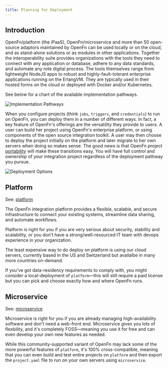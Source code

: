 ```yaml
---
title: Planning for Deployment
---
```


## Introduction

OpenFn/platform (the iPaaS), OpenFn/microservice and more than 50
open-source adaptors maintained by OpenFn can be used locally or on the cloud,
and as stand-alone solutions or as modules in other applications. Together the
interoperability suite provides organizations with the tools they need to
connect with any application or database, adhere to any data standards, and
automate any rote digital process. The tools themselves range from lightweight
NodeJS apps to robust and highly-fault-tolerant enterprise applications running
on the ErlangVM. They are typically used in their hosted forms on the cloud or
deployed with Docker and/or Kubernetes.

<!-- if we come up with new names for products, we will need to rename things here... -->

See below for a chart of the available implementation pathways.

![Implementation Pathways](/img/implementation_pathways.png)

<!-- @taylor now that we have added in the new chart (see below), should we get rid of this chart? -->

<!--@Taylor would you be willing to spend some time creating an update to this chart? Please note that the chart doesn't include anything re OpenFn/Core or OpenFn/Engine. Source for chart is: https://drive.google.com/file/d/1wRr7EH-PXT3gHgPnVWDA2kTZSSjigwqq/view?usp=sharing  -->

When you configure projects (think `jobs`, `triggers`, and `credentials`) to run
on OpenFn, you can deploy them in a number of different ways. In fact, a key
feature of OpenFn's offerings are the versatility they provide to users. A user
can build her project using OpenFn's enterprise platform, or using components of
the open source integration toolkit. A user may then choose to deploy the
project initially on the platform and later migrate to her own servers when
doing so makes sense. The good news is that OpenFn project
[portability](/portability.md) will make these transitions easy. You will have
full control and ownership of your integration project regardless of the
deployment pathway you pursue.

![Deployment Options](/img/deployment_options.png)

## Platform

See: [platform](platform)

The OpenFn integration platform provides a flexible, scalable, and secure
infrastructure to connect your existing systems, streamline data sharing, and
automate workflows.

Platform is right for you if you are very serious about security, stability and
scalability, or you don't have a strong/well-resourced IT team with devops
experience in your organization.

The least expensive way to do deploy on platform is using our cloud servers,
currently based in the US and Switzerland but availalbe in many more countries
on-demand.

If you've got data-residency requirements to comply with, you might consider a
local-deployment of `platform`—this will still require a paid license but you
can pick and choose exactly how and where OpenFn runs.

## Microservice

See: [microservice](/documentation/microservice/home)

Microservice is right for you if you are already managing high-availability
software and don't need a web-front end. Microservice gives you lots of
flexbility, and it's completely FOSS—meaning you use it for free and can even
develop your own new features as needed.

While this community-supported variant of OpenFn may lack some of the more
powerful features of `platform`, it's 100% cross-compatible, meaning that you
can even build and test entire projects on `platform` and then export the
`project.yaml` file to run on your own servers using `microservice`.

<!-- When organizations or governments have an open-source license requirement, all
jobs, credentials, and project configurations can be exported from OpenFn's
iPaaS and used to create a Engine deployment using OpenFn's FOSS ETL tools. -->

<!-- You might use Engine if... -->

<!-- ## Core

This is the FOSS ETL tool at the heart of the OpenFn platform. We are currently
working on getting this into a state where it can be deployed as a completely
free and open source Engine which automatically receives messages and executes
OpenFn jobs, harnessing all the power of thousands of existing OpenFn jobs and
adaptors. -->

<!-- You might use Core if... -->

<!-- project.yaml is your jobs, triggers and credentials. you can run on our cloud or your cloud. you can look at individual components  -->
